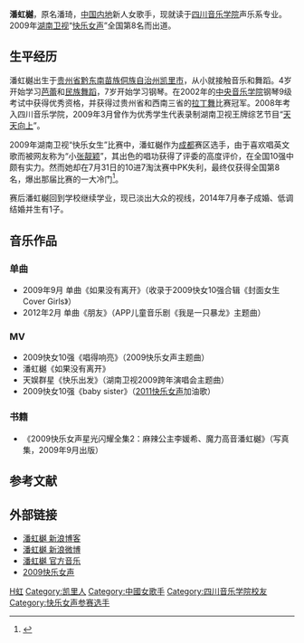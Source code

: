 {{艺人
| 姓名 = 潘虹樾
| 类型 = 女歌手
| 图片 = 
| 图片简介 = 
| 英文名 = Yoyo
| 昵称 = 樾樾，小潘
| 国籍 = {{PRC}}
| 出生日期 = {{Birth date and age|1989|7|1}}
| 出生地点 = {{CHN}}[[贵州省|贵州省]][[黔东南州|黔东南州]][[凯里市|凯里市]]
| 职业 = [[歌手|歌手]]
| 语言 = [[汉语|汉语]]（[[普通话|普通话]]、[[西南官话|西南官话]]）
| 教育程度 = [[四川音乐学院|四川音乐学院]]
| 音乐类型 = 流行
| 演奏乐器 = [[钢琴|钢琴]]
| 活跃年代 = 2009年－2011年
| 唱片公司 = 
| 经纪公司 = [[天娱传媒|天娱传媒]]（2009－2011）
}}

'''潘虹樾'''{{BD|1989年|7月1日|catIdx=P潘}}，原名潘琦，[[中国内地|中国内地]]新人女歌手，现就读于[[四川音乐学院|四川音乐学院]]声乐系专业。2009年[[湖南卫视|湖南卫视]]“[[2009快乐女声|快乐女声]]”全国第8名而出道。

== 生平经历 ==
潘虹樾出生于[[贵州省|贵州省]][[黔东南苗族侗族自治州|黔东南苗族侗族自治州]][[凯里市|凯里市]]，从小就接触音乐和舞蹈。4岁开始学习[[芭蕾|芭蕾]]和[[民族舞蹈|民族舞蹈]]，7岁开始学习钢琴。在2002年的[[中央音乐学院|中央音乐学院]]钢琴9级考试中获得优秀资格，并获得过贵州省和西南三省的[[拉丁舞|拉丁舞]]比赛冠军。2008年考入四川音乐学院，2009年3月曾作为优秀学生代表录制湖南卫视王牌综艺节目“[[天天向上|天天向上]]”。

2009年湖南卫视“快乐女生”比赛中，潘虹樾作为[[成都|成都]]赛区选手，由于喜欢唱英文歌而被网友称为“小[[张靓颖|张靓颖]]”，其出色的唱功获得了评委的高度评价，在全国10强中颇有实力。然而她却在7月31日的10进7淘汰赛中PK失利，最终仅获得全国第8名，爆出那届比赛的一大冷门<ref>{{Cite web |url=http://zixun.hunantv.com/hntv/20090801/378163.html |title=快女10进7：黄英成黑马 潘虹樾遭淘汰 |access-date=2011-01-21 |archive-date=2019-08-22 |archive-url=https://web.archive.org/web/20190822190349/http://zixun.hunantv.com/hntv/20090801/378163.html |dead-url=no }}</ref>。

赛后潘虹樾回到学校继续学业，现已淡出大众的视线，2014年7月奉子成婚、低调结婚并生有1子。

== 音乐作品 ==
=== 单曲 ===
*2009年9月 单曲《如果没有离开》（收录于2009快女10强合辑《封面女生Cover Girls》）
*2012年2月 单曲《朋友》（APP儿童音乐剧《我是一只暴龙》主题曲）
=== MV ===
*2009快女10强《唱得响亮》（2009快乐女声主题曲）
*潘虹樾《如果没有离开》
*天娱群星《快乐出发》（湖南卫视2009跨年演唱会主题曲）
*2009快女10强《baby sister》（[[2011快乐女声|2011快乐女声]]加油歌）

=== 书籍 ===
*《2009快乐女声星光闪耀全集2：麻辣公主李媛希、魔力高音潘虹樾》（写真集，2009年9月出版）

== 参考文献 ==
{{reflist}}

== 外部链接 ==
*[http://blog.sina.com.cn/lovejyoyo 潘虹樾 新浪博客] {{Wayback|url=http://blog.sina.com.cn/lovejyoyo |date=20190901000322 }}
*[http://weibo.com/1639958495 潘虹樾 新浪微博] {{Wayback|url=http://weibo.com/1639958495 |date=20111130230450 }}
*[https://web.archive.org/web/20150608195651/http://music.baidu.com/artist/1586 潘虹樾 官方音乐]
*[[2009快乐女声|2009快乐女声]]
{{2009快乐女声全国十强}}
{{超快家族}}

{{DEFAULTSORT:P潘}}
[[Category:潘姓|H虹]]
[[Category:凯里人|Category:凯里人]]
[[Category:中國女歌手|Category:中國女歌手]]
[[Category:四川音乐学院校友|Category:四川音乐学院校友]]
[[Category:快乐女声参赛选手|Category:快乐女声参赛选手]]